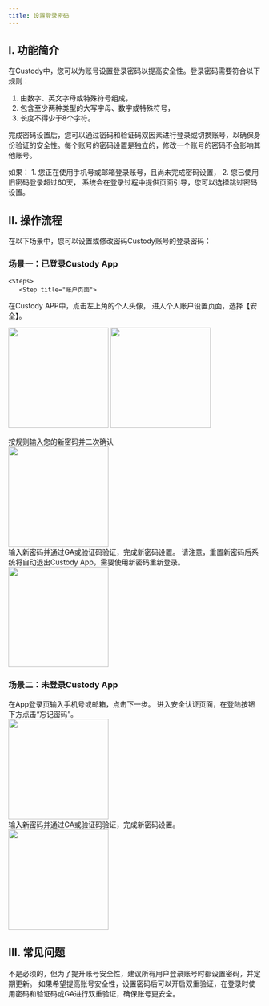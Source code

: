 ```yaml
---
title: 设置登录密码
---
```


## I. 功能简介

在Custody中，您可以为账号设置登录密码以提高安全性。登录密码需要符合以下规则：
1. 由数字、英文字母或特殊符号组成，
2. 包含至少两种类型的大写字母、数字或特殊符号，
3. 长度不得少于8个字符。

完成密码设置后，您可以通过密码和验证码双因素进行登录或切换账号，以确保身份验证的安全性。每个账号的密码设置是独立的，修改一个账号的密码不会影响其他账号。

<Note>
如果：
1. 您正在使用手机号或邮箱登录账号，且尚未完成密码设置，
2. 您已使用旧密码登录超过60天，
系统会在登录过程中提供页面引导，您可以选择跳过密码设置。
</Note>

## II. 操作流程

在以下场景中，您可以设置或修改密码Custody账号的登录密码：

### **场景一：已登录Custody App**
    <Steps>
       <Step title="账户页面">
在Custody APP中，点击左上角的个人头像， 进入个人账户设置页面，选择【安全】。
    <div className="w-full flex items-center justify-center">
<CardGroup cols={2}>
    <img src="/images/custody-guide/personalcn.png" width="200"/>
    <img src="/images/custody-guide/sercuity.png" width="200"/>
</CardGroup>
</div>
</Step>
        <Step title="点击“重置登录密码”">
            按规则输入您的新密码并二次确认
                 <div className="w-full flex items-center justify-center">
    <img src="/images/user-guide/resetpasscn.jpg" width="200"/>
</div>
        </Step>
        <Step title="输入新密码">
            输入新密码并通过GA或验证码验证，完成新密码设置。
            <warning>
            请注意，重置新密码后系统将自动退出Custody App，需要使用新密码重新登录。
            </warning>
    <div className="w-full flex items-center justify-center">
    <img src="/images/user-guide/resetpass2cn.jpg" width="200"/>
</div>
    </Step>
    </Steps>

### **场景二：未登录Custody App**
<Steps>
        <Step title="在App登录页输入手机号或邮箱">
            在App登录页输入手机号或邮箱，点击下一步。
        </Step>
        <Step title="点击“忘记密码”">
            进入安全认证页面，在登陆按钮下方点击“忘记密码”。
 <div className="w-full flex items-center justify-center">
    <img src="/images/user-guide/forgotpasscn.jpg" width="200"/>
</div>
        </Step>
        <Step title="输入新密码">
            输入新密码并通过GA或验证码验证，完成新密码设置。
                <div className="w-full flex items-center justify-center">
    <img src="/images/user-guide/resetpass2cn.jpg" width="200"/>
</div>
</Step>
</Steps>


## III. 常见问题

<Accordion title="是否一定要设置登录密码？">
不是必须的，但为了提升账号安全性，建议所有用户登录账号时都设置密码，并定期更新。
</Accordion>

<Accordion title="设置登录密码有什么好处？">
如果希望提高账号安全性，设置密码后可以开启双重验证，在登录时使用密码和验证码或GA进行双重验证，确保账号更安全。
</Accordion>